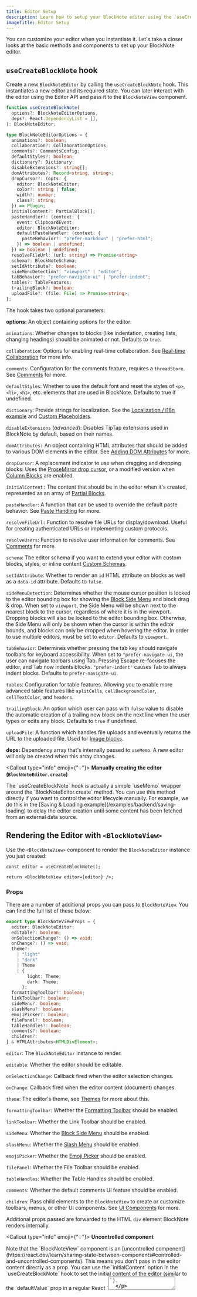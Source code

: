 ```yaml
---
title: Editor Setup
description: Learn how to setup your BlockNote editor using the `useCreateBlockNote` hook and the `BlockNoteView` component.
imageTitle: Editor Setup
---
```


You can customize your editor when you instantiate it. Let's take a closer looks at the basic methods and components to set up your BlockNote editor.

## `useCreateBlockNote` hook

Create a new `BlockNoteEditor` by calling the `useCreateBlockNote` hook. This instantiates a new editor and its required state. You can later interact with the editor using the Editor API and pass it to the `BlockNoteView` component.

```ts
function useCreateBlockNote(
  options?: BlockNoteEditorOptions,
  deps?: React.DependencyList = [],
): BlockNoteEditor;

type BlockNoteEditorOptions = {
  animations?: boolean;
  collaboration?: CollaborationOptions;
  comments?: CommentsConfig;
  defaultStyles?: boolean;
  dictionary?: Dictionary;
  disableExtensions?: string[];
  domAttributes?: Record<string, string>;
  dropCursor?: (opts: {
    editor: BlockNoteEditor;
    color?: string | false;
    width?: number;
    class?: string;
  }) => Plugin;
  initialContent?: PartialBlock[];
  pasteHandler?: (context: {
    event: ClipboardEvent;
    editor: BlockNoteEditor;
    defaultPasteHandler: (context: {
      pasteBehavior?: "prefer-markdown" | "prefer-html";
    }) => boolean | undefined;
  }) => boolean | undefined;
  resolveFileUrl: (url: string) => Promise<string>
  schema?: BlockNoteSchema;
  setIdAttribute?: boolean;
  sideMenuDetection?: "viewport" | "editor";
  tabBehavior?: "prefer-navigate-ui" | "prefer-indent";
  tables?: TableFeatures;
  trailingBlock?: boolean;
  uploadFile?: (file: File) => Promise<string>;
};
```

The hook takes two optional parameters:

**options:** An object containing options for the editor:

`animations`: Whether changes to blocks (like indentation, creating lists, changing headings) should be animated or not. Defaults to `true`.

`collaboration`: Options for enabling real-time collaboration. See [Real-time Collaboration](/docs/advanced/real-time-collaboration) for more info.

`comments`: Configuration for the comments feature, requires a `threadStore`. See [Comments](/docs/collaboration/comments) for more.

`defaultStyles`: Whether to use the default font and reset the styles of `<p>`, `<li>`, `<h1>`, etc. elements that are used in BlockNote. Defaults to true if undefined.

`dictionary`: Provide strings for localization. See the [Localization / i18n example](/examples/basic/localization) and [Custom Placeholders](/examples/basic/custom-placeholder).

`disableExtensions` (_advanced_): Disables TipTap extensions used in BlockNote by default, based on their names.

`domAttributes:` An object containing HTML attributes that should be added to various DOM elements in the editor. See [Adding DOM Attributes](/docs/theming#adding-dom-attributes) for more.

`dropCursor`: A replacement indicator to use when dragging and dropping blocks. Uses the [ProseMirror drop cursor](https://github.com/ProseMirror/prosemirror-dropcursor), or a modified version when [Column Blocks](/docs/editor-basics/document-structure#column-blocks) are enabled.

`initialContent:` The content that should be in the editor when it's created, represented as an array of [Partial Blocks](/docs/manipulating-blocks#partial-blocks).

`pasteHandler`: A function that can be used to override the default paste behavior. See [Paste Handling](/docs/advanced/paste-handling) for more.

`resolveFileUrl:` Function to resolve file URLs for display/download. Useful for creating authenticated URLs or implementing custom protocols.

`resolveUsers`: Function to resolve user information for comments. See [Comments](/docs/collaboration/comments) for more.

`schema`: The editor schema if you want to extend your editor with custom blocks, styles, or inline content [Custom Schemas](/docs/custom-schemas).

`setIdAttribute`: Whether to render an `id` HTML attribute on blocks as well as a `data-id` attribute. Defaults to `false`.

`sideMenuDetection`: Determines whether the mouse cursor position is locked to the editor bounding box for showing the [Block Side Menu](/docs/ui-components/side-menu) and block drag & drop. When set to `viewport`, the Side Menu will be shown next to the nearest block to the cursor, regardless of where it is in the viewport. Dropping blocks will also be locked to the editor bounding box. Otherwise, the Side Menu will only be shown when the cursor is within the editor bounds, and blocks can only be dropped when hovering the editor. In order to use multiple editors, must be set to `editor`. Defaults to `viewport`.

`tabBehavior`: Determines whether pressing the tab key should navigate toolbars for keyboard accessibility. When set to `"prefer-navigate-ui`, the user can navigate toolbars using Tab. Pressing Escape re-focuses the editor, and Tab now indents blocks. `"prefer-indent"` causes Tab to always indent blocks. Defaults to `prefer-navigate-ui`.

`tables`: Configuration for table features. Allowing you to enable more advanced table features like `splitCells`, `cellBackgroundColor`, `cellTextColor`, and `headers`.

`trailingBlock`: An option which user can pass with `false` value to disable the automatic creation of a trailing new block on the next line when the user types or edits any block. Defaults to `true` if undefined.

`uploadFile`: A function which handles file uploads and eventually returns the URL to the uploaded file. Used for [Image blocks](/docs/editor-basics/default-schema#image).

**deps:** Dependency array that's internally passed to `useMemo`. A new editor will only be created when this array changes.

<Callout type="info" emoji={"💡"}>
  <strong>Manually creating the editor (`BlockNoteEditor.create`)</strong>
  <p>
    The `useCreateBlockNote` hook is actually a simple `useMemo` wrapper around
    the `BlockNoteEditor.create` method. You can use this method directly if you
    want to control the editor lifecycle manually. For example, we do this in
    the [Saving & Loading example](/examples/backend/saving-loading) to delay
    the editor creation until some content has been fetched from an external
    data source.
  </p>
</Callout>

## Rendering the Editor with `<BlockNoteView>`

Use the `<BlockNoteView>` component to render the `BlockNoteEditor` instance you just created:

```tsx
const editor = useCreateBlockNote();

return <BlockNoteView editor={editor} />;
```

### Props

There are a number of additional props you can pass to `BlockNoteView`. You can find the full list of these below:

```typescript
export type BlockNoteViewProps = {
  editor: BlockNoteEditor;
  editable?: boolean;
  onSelectionChange?: () => void;
  onChange?: () => void;
  theme?:
    | "light"
    | "dark"
    | Theme
    | {
        light: Theme;
        dark: Theme;
      };
  formattingToolbar?: boolean;
  linkToolbar?: boolean;
  sideMenu?: boolean;
  slashMenu?: boolean;
  emojiPicker?: boolean;
  filePanel?: boolean;
  tableHandles?: boolean;
  comments?: boolean;
  children?:
} & HTMLAttributes<HTMLDivElement>;
```

`editor`: The `BlockNoteEditor` instance to render.

`editable`: Whether the editor should be editable.

`onSelectionChange`: Callback fired when the editor selection changes.

`onChange`: Callback fired when the editor content (document) changes.

`theme`: The editor's theme, see [Themes](/docs/styling-theming/themes) for more about this.

`formattingToolbar`: Whether the [Formatting Toolbar](/docs/ui-components/formatting-toolbar) should be enabled.

`linkToolbar`: Whether the Link Toolbar should be enabled.

`sideMenu`: Whether the [Block Side Menu](/docs/ui-components/side-menu) should be enabled.

`slashMenu`: Whether the [Slash Menu](/docs/ui-components/suggestion-menus#slash-menu) should be enabled.

`emojiPicker`: Whether the [Emoji Picker](/docs/advanced/grid-suggestion-menus#emoji-picker) should be enabled.

`filePanel`: Whether the File Toolbar should be enabled.

`tableHandles`: Whether the Table Handles should be enabled.

`comments`: Whether the default comments UI feature should be enabled.

`children`: Pass child elements to the `BlockNoteView` to create or customize toolbars, menus, or other UI components. See [UI Components](/docs/ui-components) for more.

Additional props passed are forwarded to the HTML `div` element BlockNote renders internally.

<Callout type="info" emoji={"💡"}>
  <strong>Uncontrolled component</strong>
  <p>
    Note that the `BlockNoteView` component is an [uncontrolled component](https://react.dev/learn/sharing-state-between-components#controlled-and-uncontrolled-components). 
    This means you don't pass in the editor content directly as a prop. You can use the `initialContent` option in the `useCreateBlockNote` hook to set the initial content of the editor (similar to the `defaultValue` prop in a regular React `<textarea>`).
  </p>
  <p>
    BlockNote handles the complexities and performance optimizations of managing editor state internally. You can interact with the editor content using the [Editor API](/docs/editor-api).
  </p>
</Callout>
